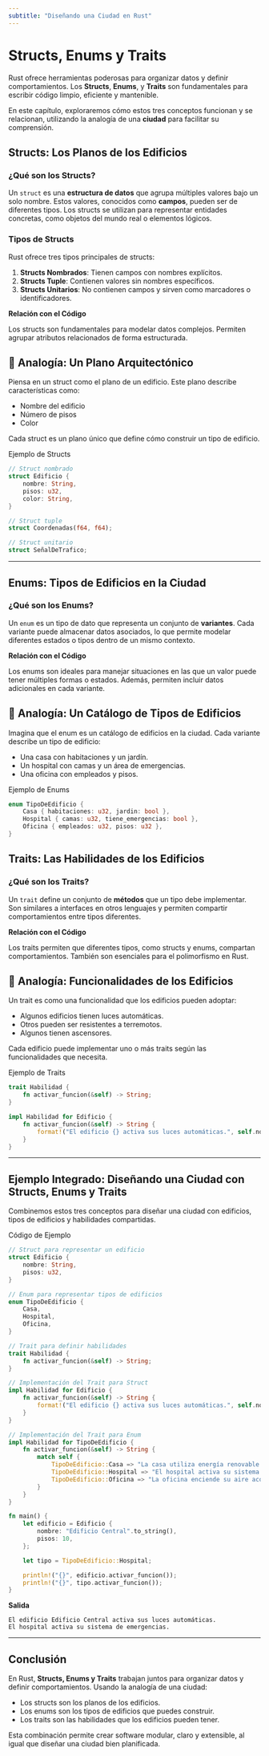 ```yaml
---
subtitle: "Diseñando una Ciudad en Rust"
---
```


# Structs, Enums y Traits

Rust ofrece herramientas poderosas para organizar datos y definir comportamientos. Los **Structs**, **Enums**, y **Traits** son fundamentales para escribir código limpio, eficiente y mantenible.

En este capítulo, exploraremos cómo estos tres conceptos funcionan y se relacionan, utilizando la analogía de una **ciudad** para facilitar su comprensión.



## Structs: Los Planos de los Edificios

### ¿Qué son los Structs?

Un `struct` es una **estructura de datos** que agrupa múltiples valores bajo un solo nombre. Estos valores, conocidos como **campos**, pueden ser de diferentes tipos. Los structs se utilizan para representar entidades concretas, como objetos del mundo real o elementos lógicos.

### Tipos de Structs

Rust ofrece tres tipos principales de structs:

1. **Structs Nombrados**: Tienen campos con nombres explícitos.
2. **Structs Tuple**: Contienen valores sin nombres específicos.
3. **Structs Unitarios**: No contienen campos y sirven como marcadores o identificadores.

**Relación con el Código**

Los structs son fundamentales para modelar datos complejos. Permiten agrupar atributos relacionados de forma estructurada.


::: {.callout-tip}
##  🕋 Analogía: Un Plano Arquitectónico


Piensa en un struct como el plano de un edificio. Este plano describe características como:

- Nombre del edificio
- Número de pisos
- Color
:::


Cada struct es un plano único que define cómo construir un tipo de edificio.


Ejemplo de Structs

```rust
// Struct nombrado
struct Edificio {
    nombre: String,
    pisos: u32,
    color: String,
}

// Struct tuple
struct Coordenadas(f64, f64);

// Struct unitario
struct SeñalDeTrafico;
```

---

## Enums: Tipos de Edificios en la Ciudad

### ¿Qué son los Enums?

Un `enum` es un tipo de dato que representa un conjunto de **variantes**. Cada variante puede almacenar datos asociados, lo que permite modelar diferentes estados o tipos dentro de un mismo contexto.

**Relación con el Código**

Los enums son ideales para manejar situaciones en las que un valor puede tener múltiples formas o estados. Además, permiten incluir datos adicionales en cada variante.

::: {.callout-tip}
##  🕋 Analogía: Un Catálogo de Tipos de Edificios


Imagina que el enum es un catálogo de edificios en la ciudad. Cada variante describe un tipo de edificio:

- Una casa con habitaciones y un jardín.
- Un hospital con camas y un área de emergencias.
- Una oficina con empleados y pisos.
:::


Ejemplo de Enums

```rust
enum TipoDeEdificio {
    Casa { habitaciones: u32, jardin: bool },
    Hospital { camas: u32, tiene_emergencias: bool },
    Oficina { empleados: u32, pisos: u32 },
}
```


## Traits: Las Habilidades de los Edificios

### ¿Qué son los Traits?

Un `trait` define un conjunto de **métodos** que un tipo debe implementar. Son similares a interfaces en otros lenguajes y permiten compartir comportamientos entre tipos diferentes.

**Relación con el Código**

Los traits permiten que diferentes tipos, como structs y enums, compartan comportamientos. También son esenciales para el polimorfismo en Rust.



::: {.callout-tip}
##  🕋 Analogía: Funcionalidades de los Edificios

Un trait es como una funcionalidad que los edificios pueden adoptar:

- Algunos edificios tienen luces automáticas.
- Otros pueden ser resistentes a terremotos.
- Algunos tienen ascensores.

Cada edificio puede implementar uno o más traits según las funcionalidades que necesita.
:::

Ejemplo de Traits

```rust
trait Habilidad {
    fn activar_funcion(&self) -> String;
}

impl Habilidad for Edificio {
    fn activar_funcion(&self) -> String {
        format!("El edificio {} activa sus luces automáticas.", self.nombre)
    }
}
```

---

## Ejemplo Integrado: Diseñando una Ciudad con Structs, Enums y Traits

Combinemos estos tres conceptos para diseñar una ciudad con edificios, tipos de edificios y habilidades compartidas.

Código de Ejemplo

```rust
// Struct para representar un edificio
struct Edificio {
    nombre: String,
    pisos: u32,
}

// Enum para representar tipos de edificios
enum TipoDeEdificio {
    Casa,
    Hospital,
    Oficina,
}

// Trait para definir habilidades
trait Habilidad {
    fn activar_funcion(&self) -> String;
}

// Implementación del Trait para Struct
impl Habilidad for Edificio {
    fn activar_funcion(&self) -> String {
        format!("El edificio {} activa sus luces automáticas.", self.nombre)
    }
}

// Implementación del Trait para Enum
impl Habilidad for TipoDeEdificio {
    fn activar_funcion(&self) -> String {
        match self {
            TipoDeEdificio::Casa => "La casa utiliza energía renovable.".to_string(),
            TipoDeEdificio::Hospital => "El hospital activa su sistema de emergencias.".to_string(),
            TipoDeEdificio::Oficina => "La oficina enciende su aire acondicionado.".to_string(),
        }
    }
}

fn main() {
    let edificio = Edificio {
        nombre: "Edificio Central".to_string(),
        pisos: 10,
    };

    let tipo = TipoDeEdificio::Hospital;

    println!("{}", edificio.activar_funcion());
    println!("{}", tipo.activar_funcion());
}
```

**Salida**

```console
El edificio Edificio Central activa sus luces automáticas.
El hospital activa su sistema de emergencias.
```

---

## Conclusión

En Rust, **Structs, Enums y Traits** trabajan juntos para organizar datos y definir comportamientos. Usando la analogía de una ciudad:

- Los structs son los planos de los edificios.
- Los enums son los tipos de edificios que puedes construir.
- Los traits son las habilidades que los edificios pueden tener.

Esta combinación permite crear software modular, claro y extensible, al igual que diseñar una ciudad bien planificada.

